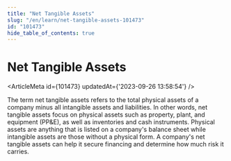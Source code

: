 ```yaml
---
title: "Net Tangible Assets"
slug: "/en/learn/net-tangible-assets-101473"
id: "101473"
hide_table_of_contents: true
---
```



# Net Tangible Assets

<ArticleMeta id={101473} updatedAt={'2023-09-26 13:58:54'} />
<div className='border-solid border-b border-t-0 my-4 border-[var(--ifm-color-gray-300)]' />

The term net tangible assets refers to the total physical assets of a company minus all intangible assets and liabilities. In other words, net tangible assets focus on physical assets such as property, plant, and equipment (PP&E), as well as inventories and cash instruments. Physical assets are anything that is listed on a company's balance sheet while intangible assets are those without a physical form. A company's net tangible assets can help it secure financing and determine how much risk it carries.
